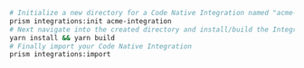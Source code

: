 ```bash
# Initialize a new directory for a Code Native Integration named "acme-integration"
prism integrations:init acme-integration
# Next navigate into the created directory and install/build the Integration with NPM or Yarn
yarn install && yarn build
# Finally import your Code Native Integration
prism integrations:import
```
